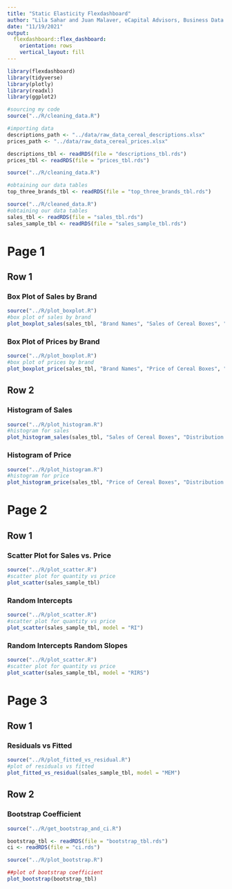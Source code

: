 ```yaml
---
title: "Static Elasticity Flexdashboard"
author: "Lila Sahar and Juan Malaver, eCapital Advisors, Business Data Science"
date: "11/19/2021"
output: 
  flexdashboard::flex_dashboard:
    orientation: rows
    vertical_layout: fill
---
```


```r
library(flexdashboard)
library(tidyverse)
library(plotly)
library(readxl)
library(ggplot2)

#sourcing my code
source("../R/cleaning_data.R")

#importing data
descriptions_path <- "../data/raw_data_cereal_descriptions.xlsx"
prices_path <- "../data/raw_data_cereal_prices.xlsx"

descriptions_tbl <- readRDS(file = "descriptions_tbl.rds")
prices_tbl <- readRDS(file = "prices_tbl.rds")
```

```r
source("../R/cleaning_data.R")

#obtaining our data tables
top_three_brands_tbl <- readRDS(file = "top_three_brands_tbl.rds")
```

```r
source("../R/cleaned_data.R")
#obtaining our data tables
sales_tbl <- readRDS(file = "sales_tbl.rds")
sales_sample_tbl <- readRDS(file = "sales_sample_tbl.rds")
```

Page 1
=======================================================================

Row 1 {.tabset}
-----------------------------------------------------------------------

### Box Plot of Sales by Brand

```r
source("../R/plot_boxplot.R")
#box plot of sales by brand
plot_boxplot_sales(sales_tbl, "Brand Names", "Sales of Cereal Boxes", "Distribution of Sales by Brand")
```

### Box Plot of Prices by Brand

```r
source("../R/plot_boxplot.R")
#box plot of prices by brand
plot_boxplot_price(sales_tbl, "Brand Names", "Price of Cereal Boxes", "Distribution of Prices by Brand")
```

Row 2 {.tabset}
-----------------------------------------------------------------------

### Histogram of Sales

```r
source("../R/plot_histogram.R")
#histogram for sales
plot_histogram_sales(sales_tbl, "Sales of Cereal Boxes", "Distribution of Sales")
```

### Histogram of Price

```r
source("../R/plot_histogram.R")
#histogram for price
plot_histogram_price(sales_tbl, "Price of Cereal Boxes", "Distribution of Prices")
```

Page 2
=======================================================================

Row 1 {.tabset}
-----------------------------------------------------------------------

### Scatter Plot for Sales vs. Price

```r
source("../R/plot_scatter.R")
#scatter plot for quantity vs price
plot_scatter(sales_sample_tbl)
```

### Random Intercepts

```r
source("../R/plot_scatter.R")
#scatter plot for quantity vs price
plot_scatter(sales_sample_tbl, model = "RI")
```

### Random Intercepts Random Slopes

```r
source("../R/plot_scatter.R")
#scatter plot for quantity vs price
plot_scatter(sales_sample_tbl, model = "RIRS")
```

Page 3
=======================================================================

Row 1
-----------------------------------------------------------------------

### Residuals vs Fitted

```r
source("../R/plot_fitted_vs_residual.R")
#plot of residuals vs fitted
plot_fitted_vs_residual(sales_sample_tbl, model = "MEM")
```

Row 2
-----------------------------------------------------------------------

### Bootstrap Coefficient

```r
source("../R/get_bootstrap_and_ci.R")

bootstrap_tbl <- readRDS(file = "bootstrap_tbl.rds")
ci <- readRDS(file = "ci.rds")
```

```r
source("../R/plot_bootstrap.R")

##plot of bootstrap coefficient
plot_bootstrap(bootstrap_tbl)
```


